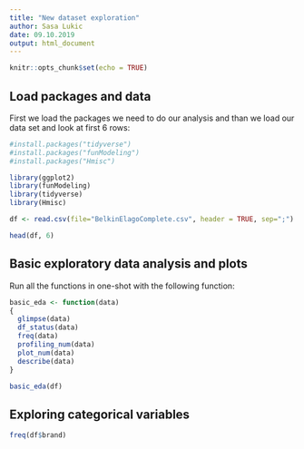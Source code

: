 ```yaml
---
title: "New dataset exploration"
author: Sasa Lukic
date: 09.10.2019
output: html_document
---
```


```r
knitr::opts_chunk$set(echo = TRUE)
```

## Load packages and data

First we load the packages we need to do our analysis and than we load our data set and look at first 6 rows:

```r
#install.packages("tidyverse")
#install.packages("funModeling")
#install.packages("Hmisc")

library(ggplot2)
library(funModeling) 
library(tidyverse) 
library(Hmisc)

df <- read.csv(file="BelkinElagoComplete.csv", header = TRUE, sep=";")

head(df, 6)

```


## Basic exploratory data analysis and plots

Run all the functions in one-shot with the following function:


```r
basic_eda <- function(data)
{
  glimpse(data)
  df_status(data)
  freq(data) 
  profiling_num(data)
  plot_num(data)
  describe(data)
}

basic_eda(df)
```

## Exploring categorical variables


```r

freq(df$brand)

```